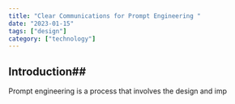 ---
title: "Clear Communications for Prompt Engineering "
date: "2023-01-15"
tags: ["design"]
category: ["technology"]
---

## Introduction##

Prompt engineering is a process that involves the design and imp   